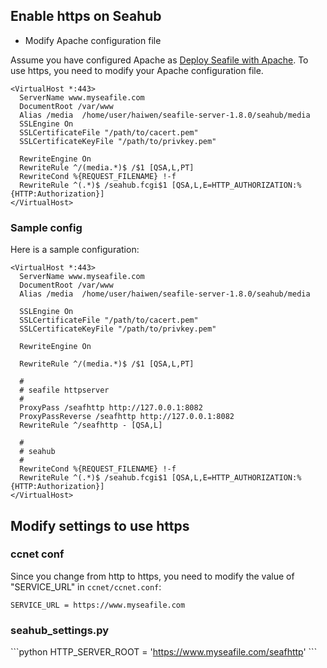 == Enable https on Seahub ==
* Modify Apache configuration file

Assume you have configured Apache as [[Deploy Seafile with Apache]]. To use https, you need to modify your Apache configuration file.
<pre>
<VirtualHost *:443>
  ServerName www.myseafile.com
  DocumentRoot /var/www
  Alias /media  /home/user/haiwen/seafile-server-1.8.0/seahub/media
  SSLEngine On 
  SSLCertificateFile "/path/to/cacert.pem" 
  SSLCertificateKeyFile "/path/to/privkey.pem"

  RewriteEngine On
  RewriteRule ^/(media.*)$ /$1 [QSA,L,PT]
  RewriteCond %{REQUEST_FILENAME} !-f
  RewriteRule ^(.*)$ /seahub.fcgi$1 [QSA,L,E=HTTP_AUTHORIZATION:%{HTTP:Authorization}]
</VirtualHost>
</pre>

=== Sample config ===

Here is a sample configuration:

<pre>
<VirtualHost *:443>
  ServerName www.myseafile.com
  DocumentRoot /var/www
  Alias /media  /home/user/haiwen/seafile-server-1.8.0/seahub/media

  SSLEngine On 
  SSLCertificateFile "/path/to/cacert.pem" 
  SSLCertificateKeyFile "/path/to/privkey.pem"

  RewriteEngine On

  RewriteRule ^/(media.*)$ /$1 [QSA,L,PT]

  #
  # seafile httpserver
  #
  ProxyPass /seafhttp http://127.0.0.1:8082
  ProxyPassReverse /seafhttp http://127.0.0.1:8082
  RewriteRule ^/seafhttp - [QSA,L]

  #
  # seahub
  #
  RewriteCond %{REQUEST_FILENAME} !-f
  RewriteRule ^(.*)$ /seahub.fcgi$1 [QSA,L,E=HTTP_AUTHORIZATION:%{HTTP:Authorization}]
</VirtualHost>
</pre>

== Modify settings to use https ==

=== ccnet conf ===

Since you change from http to https, you need to modify the value of "SERVICE_URL" in <code>ccnet/ccnet.conf</code>:
<pre>
SERVICE_URL = https://www.myseafile.com
</pre>

=== seahub_settings.py ===

```python
HTTP_SERVER_ROOT = 'https://www.myseafile.com/seafhttp'
```
